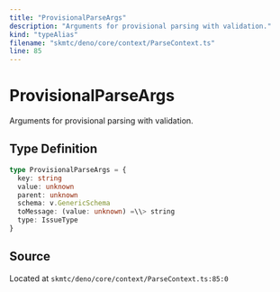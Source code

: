 ```yaml
---
title: "ProvisionalParseArgs"
description: "Arguments for provisional parsing with validation."
kind: "typeAlias"
filename: "skmtc/deno/core/context/ParseContext.ts"
line: 85
---
```


# ProvisionalParseArgs

Arguments for provisional parsing with validation.

## Type Definition

```typescript
type ProvisionalParseArgs = {
  key: string
  value: unknown
  parent: unknown
  schema: v.GenericSchema
  toMessage: (value: unknown) =\\> string
  type: IssueType
}
```

## Source

Located at `skmtc/deno/core/context/ParseContext.ts:85:0`
